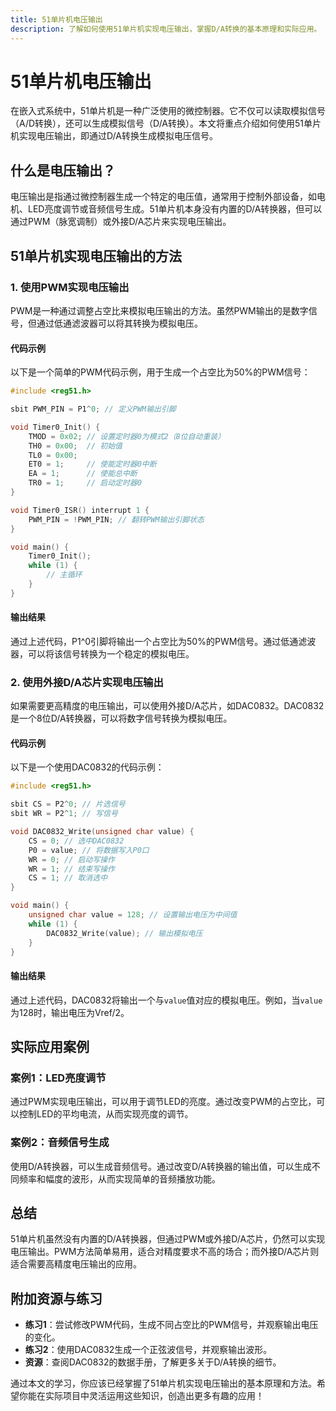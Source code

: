 ```yaml
---
title: 51单片机电压输出
description: 了解如何使用51单片机实现电压输出，掌握D/A转换的基本原理和实际应用。
---
```


# 51单片机电压输出

在嵌入式系统中，51单片机是一种广泛使用的微控制器。它不仅可以读取模拟信号（A/D转换），还可以生成模拟信号（D/A转换）。本文将重点介绍如何使用51单片机实现电压输出，即通过D/A转换生成模拟电压信号。

## 什么是电压输出？

电压输出是指通过微控制器生成一个特定的电压值，通常用于控制外部设备，如电机、LED亮度调节或音频信号生成。51单片机本身没有内置的D/A转换器，但可以通过PWM（脉宽调制）或外接D/A芯片来实现电压输出。

## 51单片机实现电压输出的方法

### 1. 使用PWM实现电压输出

PWM是一种通过调整占空比来模拟电压输出的方法。虽然PWM输出的是数字信号，但通过低通滤波器可以将其转换为模拟电压。

#### 代码示例

以下是一个简单的PWM代码示例，用于生成一个占空比为50%的PWM信号：

```c
#include <reg51.h>

sbit PWM_PIN = P1^0; // 定义PWM输出引脚

void Timer0_Init() {
    TMOD = 0x02; // 设置定时器0为模式2（8位自动重装）
    TH0 = 0x00;  // 初始值
    TL0 = 0x00;
    ET0 = 1;     // 使能定时器0中断
    EA = 1;      // 使能总中断
    TR0 = 1;     // 启动定时器0
}

void Timer0_ISR() interrupt 1 {
    PWM_PIN = !PWM_PIN; // 翻转PWM输出引脚状态
}

void main() {
    Timer0_Init();
    while (1) {
        // 主循环
    }
}
```

#### 输出结果

通过上述代码，P1^0引脚将输出一个占空比为50%的PWM信号。通过低通滤波器，可以将该信号转换为一个稳定的模拟电压。

### 2. 使用外接D/A芯片实现电压输出

如果需要更高精度的电压输出，可以使用外接D/A芯片，如DAC0832。DAC0832是一个8位D/A转换器，可以将数字信号转换为模拟电压。

#### 代码示例

以下是一个使用DAC0832的代码示例：

```c
#include <reg51.h>

sbit CS = P2^0; // 片选信号
sbit WR = P2^1; // 写信号

void DAC0832_Write(unsigned char value) {
    CS = 0; // 选中DAC0832
    P0 = value; // 将数据写入P0口
    WR = 0; // 启动写操作
    WR = 1; // 结束写操作
    CS = 1; // 取消选中
}

void main() {
    unsigned char value = 128; // 设置输出电压为中间值
    while (1) {
        DAC0832_Write(value); // 输出模拟电压
    }
}
```

#### 输出结果

通过上述代码，DAC0832将输出一个与`value`值对应的模拟电压。例如，当`value`为128时，输出电压为Vref/2。

## 实际应用案例

### 案例1：LED亮度调节

通过PWM实现电压输出，可以用于调节LED的亮度。通过改变PWM的占空比，可以控制LED的平均电流，从而实现亮度的调节。

### 案例2：音频信号生成

使用D/A转换器，可以生成音频信号。通过改变D/A转换器的输出值，可以生成不同频率和幅度的波形，从而实现简单的音频播放功能。

## 总结

51单片机虽然没有内置的D/A转换器，但通过PWM或外接D/A芯片，仍然可以实现电压输出。PWM方法简单易用，适合对精度要求不高的场合；而外接D/A芯片则适合需要高精度电压输出的应用。

## 附加资源与练习

- **练习1**：尝试修改PWM代码，生成不同占空比的PWM信号，并观察输出电压的变化。
- **练习2**：使用DAC0832生成一个正弦波信号，并观察输出波形。
- **资源**：查阅DAC0832的数据手册，了解更多关于D/A转换的细节。

通过本文的学习，你应该已经掌握了51单片机实现电压输出的基本原理和方法。希望你能在实际项目中灵活运用这些知识，创造出更多有趣的应用！